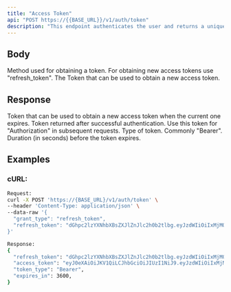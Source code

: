 ```yaml
---
title: "Access Token"
api: "POST https://{{BASE_URL}}/v1/auth/token"
description: "This endpoint authenticates the user and returns a unique token for subsequent requests."
---
```


## Body

<ParamField body="grant_type" type="string" required>
  Method used for obtaining a token. For obtaining new access tokens use "refresh_token".
</ParamField>

<ParamField body="refresh_token" type="string" required>
  The Token that can be used to obtain a new access token.
</ParamField>


## Response

<ResponseField name="refresh_token" type="string" required>
  Token that can be used to obtain a new access token when the current one expires.
</ResponseField>

<ResponseField name="access_token" type="string" required>
  Token returned after successful authentication. Use this token for "Authorization" in subsequent requests.
</ResponseField>

<ResponseField name="token_type" type="string">
  Type of token. Commonly "Bearer".
</ResponseField>

<ResponseField name="expires_in" type="number">
  Duration (in seconds) before the token expires.
</ResponseField>

## Examples

### cURL:

```bash
Request:
curl -X POST 'https://{BASE_URL}/v1/auth/token' \
--header 'Content-Type: application/json' \
--data-raw '{
  "grant_type": "refresh_token",
  "refresh_token": "dGhpc2lzYXNhbXBsZXJlZnJlc2h0b2tlbg.eyJzdWIiOiIxMjM0NTY3ODkwIiwibmFtZSI6IkpvaG4gRG9lIiwiaWF0IjoxNTE2MjM5MDIyfQ.SflKxwRJSMeKKF2QT4fwpMeJf36POk6yJV_adQss233x"
}'

Response:
{
  "refresh_token": "dGhpc2lzYXNhbXBsZXJlZnJlc2h0b2tlbg.eyJzdWIiOiIxMjM0NTY3ODkwIiwibmFtZSI6IkpvaG4gRG9lIiwiaWF0IjoxNTE2MjM5MDIyfQ.SflKxwRJSMeKKF2QT4fwpMeJf36POk6yJV_adQss233x",
  "access_token": "eyJ0eXAiOiJKV1QiLCJhbGciOiJIUzI1NiJ9.eyJzdWIiOiIxMjM0NTY3ODkwIiwibmFtZSI6IkpvaG4gRG9lIiwiaWF0IjoxNTE2MjM5MDIyfQ.SflKxwRJSMeKKF2QT4fwpMeJf36POk6yJV_adQssw5c",
  "token_type": "Bearer",
  "expires_in": 3600,
}